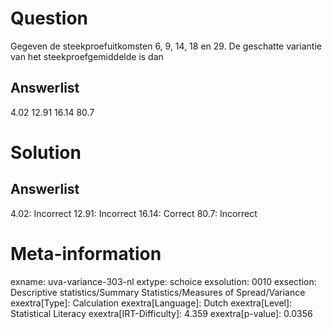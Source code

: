 Question
========

Gegeven de steekproefuitkomsten 6, 9, 14, 18 en 29. De geschatte
variantie van het steekproefgemiddelde is dan

Answerlist
----------

4.02
12.91
16.14
80.7

Solution
========

Answerlist
----------

4.02: Incorrect
12.91: Incorrect
16.14: Correct
80.7: Incorrect

Meta-information
================
exname: uva-variance-303-nl
extype: schoice
exsolution: 0010
exsection: Descriptive statistics/Summary Statistics/Measures of Spread/Variance
exextra[Type]: Calculation
exextra[Language]: Dutch
exextra[Level]: Statistical Literacy
exextra[IRT-Difficulty]: 4.359
exextra[p-value]: 0.0356
